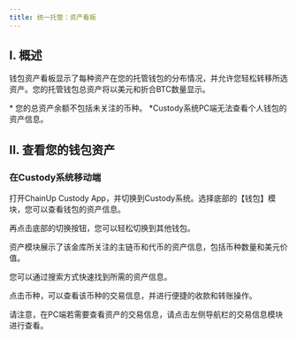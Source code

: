 ```yaml
---
title: 统一托管：资产看板
---
```


## I. 概述
钱包资产看板显示了每种资产在您的托管钱包的分布情况，并允许您轻松转移所选资产。您的托管钱包总资产将以美元和折合BTC数量显示。

<Note> 
* 您的总资产余额不包括未关注的币种。
*Custody系统PC端无法查看个人钱包的资产信息。
</Note>

## II. 查看您的钱包资产

### **在Custody系统移动端**

打开ChainUp Custody App，并切换到Custody系统。选择底部的【钱包】模块，您可以查看钱包的资产信息。

再点击底部的切换按钮，您可以轻松切换到其他钱包。

资产模块展示了该金库所关注的主链币和代币的资产信息，包括币种数量和美元价值。

您可以通过搜索方式快速找到所需的资产信息。

点击币种，可以查看该币种的交易信息，并进行便捷的收款和转账操作。


<Note>
请注意，在PC端若需要查看资产的交易信息，请点击左侧导航栏的交易信息模块进行查看。
</Note>



